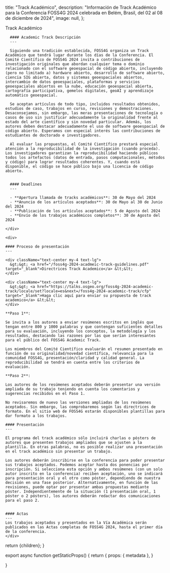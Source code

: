 
  title: "Track Académico",
  description:
    "Información de Track Académico para la Conferencia FOSS4G 2024 celebrada en Belém, Brasil, del 02 al 08 de diciembre de 2024",
  image: null,
};

<Heading bubble>Track Académico</Heading>

<div className="grid space-y-4 mt-4">
  <div className="grid md:grid-cols-2 gap-4">  
    <div className="">

      #### Academic Track Descripción
      ---

      Siguiendo una tradición establecida, FOSS4G organiza un Track Académico que tendrá lugar durante los días de la Conferencia. El Comité Científico de FOSS4G 2024 invita a contribuciones de investigación originales que abordan cualquier tema o dominio relacionado con el software geoespacial de código abierto, incluyendo (pero no limitado a) hardware abierto, desarrollo de software abierto, ciencia SIG abierta, datos y sistemas geoespaciales abiertos, intercambio de datos geoespaciales, plataformas y servicios geoespaciales abiertos en la nube, educación geoespacial abierta, cartografía participativa, gemelos digitales, geoAI y aprendizaje automático geoespacial. 

      Se aceptan artículos de todo tipo, incluidos resultados obtenidos, estudios de caso, trabajos en curso, revisiones y demostraciones. Desaconsejamos, sin embargo, las meras presentaciones de tecnología o casos de uso sin justificar adecuadamente la originalidad frente al estado del arte científico y sin novedad particular. Además, los autores deben destacar adecuadamente el uso de software geoespacial de código abierto. Esperamos con especial interés las contribuciones de estudiantes de doctorado e investigadores. 

      Al evaluar las propuestas, el Comité Científico prestará especial atención a la reproducibilidad de la investigación (cuando proceda). Los investigadores garantizan la reproducibilidad haciendo públicos todos los artefactos (datos de entrada, pasos computacionales, métodos y código) para lograr resultados coherentes. Y, cuando está disponible, el código se hace público bajo una licencia de código abierto.


      #### Deadlines
      ---

      - **Apertura llamada de tracks académicos**: 30 de Mayo del 2024
      - **Anuncio de los artículos aceptados**: 30 de Mayo al 30 de Junio del 2024
      - **Publicación de los artículos aceptados**: 5 de Agosto del 2024
      - **Envío de los trabajos académicos completos**: 30 de Agosto del 2024

    </div>

    <div>

    #### Proceso de presentación
    ---

    <div className="text-center my-4 text-lg">
      &gt;&gt; <a href="/foss4g-2024-acadmeic-track-guidelines.pdf" target="_blank">Directrices Track Academico</a> &lt;&lt;
    </div>

    <div className="text-center my-4 text-lg">
      &gt;&gt; <a href="https://talks.osgeo.org/foss4g-2024-academic-track/locale/set?locale=es&next=/foss4g-2024-academic-track/cfp" target="_blank">Haga clic aquí para enviar su propuesta de track academico</a> &lt;&lt;
    </div>

    **Paso 1**:
    
    Se invita a los autores a enviar resúmenes escritos en inglés que tengan entre 800 y 1000 palabras y que contengan suficientes detalles para su evaluación, incluyendo los conceptos, la metodología y los resultados, destacando las razones por las que serían interesantes para el público del FOSS4G Academic Track.

    Los miembros del Comité Científico evaluarán el resumen presentado en función de su originalidad/novedad científica, relevancia para la comunidad FOSS4G, presentación/claridad y calidad general. La reproducibilidad se tendrá en cuenta entre los criterios de evaluación. 

    **Paso 2**:

    Los autores de los resúmenes aceptados deberán presentar una versión ampliada de su trabajo teniendo en cuenta los comentarios y sugerencias recibidos en el Paso 1.  

    No revisaremos de nuevo las versiones ampliadas de los resúmenes aceptados. Sin embargo, las comprobaremos según las directrices de formato. En el sitio web de FOSS4G estarán disponibles plantillas para dar formato a los trabajos.

    #### Presentación
    ---

    El programa del track académico sólo incluirá charlas o pósters de autores que presenten trabajos ampliados que se ajusten a la plantilla. En otras palabras, no es posible realizar una presentación en el track académico sin presentar un trabajo.

    Los autores deberán inscribirse en la conferencia para poder presentar sus trabajos aceptados. Podemos aceptar hasta dos ponencias por inscripción. Si selecciona esta opción y ambos resúmenes (con un solo autor inscrito en la conferencia) reciben aceptación, uno se indicará para presentación oral y el otro como póster, dependiendo de nuestra decisión en una fase posterior. Alternativamente, en función de las revisiones, puede optar por presentar ambas propuestas mediante póster. Independientemente de la situación (1 presentación oral, 1 póster o 2 pósters), los autores deberán redactar dos comunicaciones para el paso 2.


    #### Actas 
    ---
    Los trabajos aceptados y presentados en la Vía Académica serán publicados en las Actas completas de FOSS4G 2024, hasta el primer día de la conferencia.
    </div>

  </div>
</div>

  return <MdxLayout metadata={metadata}>{children}</MdxLayout>;
}

export async function getStaticProps() {
  return {
    props: {
      metadata
    },
  }

}
